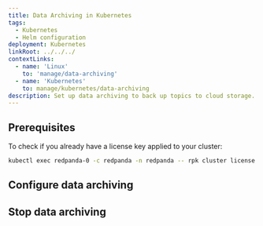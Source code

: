 ```yaml
---
title: Data Archiving in Kubernetes
tags:
  - Kubernetes
  - Helm configuration
deployment: Kubernetes
linkRoot: ../../../
contextLinks:
  - name: 'Linux'
    to: 'manage/data-archiving'
  - name: 'Kubernetes'
    to: manage/kubernetes/data-archiving
description: Set up data archiving to back up topics to cloud storage.
---
```


<head>
    <meta name="title" content="Data Archiving in Kubernetes | Redpanda Docs"/>
    <meta name="description" content="Set up data archiving to back up topics to cloud storage."/>
    <link rel="canonical" href="https://docs.redpanda.com/docs/manage/kubernetes/data-archiving/" />
</head>




<ContextLink frontmatter={frontMatter}
/>

<AboutDataArchiving frontmatter={frontMatter}/>

## Prerequisites

<EnterpriseLicenseNote frontmatter={frontMatter}/>

To check if you already have a license key applied to your cluster:

```bash
kubectl exec redpanda-0 -c redpanda -n redpanda -- rpk cluster license info
```

## Configure data archiving

<Configure/>

## Stop data archiving
   
<Stop/>
